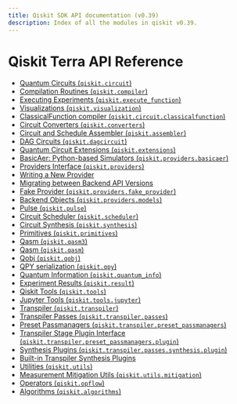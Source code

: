 ```yaml
---
title: Qiskit SDK API documentation (v0.39)
description: Index of all the modules in qiskit v0.39.
---
```


<span id="module-qiskit" />

# Qiskit Terra API Reference

*   [Quantum Circuits (`qiskit.circuit`)](circuit)
*   [Compilation Routines (`qiskit.compiler`)](compiler)
*   [Executing Experiments (`qiskit.execute_function`)](execute)
*   [Visualizations (`qiskit.visualization`)](visualization)
*   [ClassicalFunction compiler (`qiskit.circuit.classicalfunction`)](classicalfunction)
*   [Circuit Converters (`qiskit.converters`)](converters)
*   [Circuit and Schedule Assembler (`qiskit.assembler`)](assembler)
*   [DAG Circuits (`qiskit.dagcircuit`)](dagcircuit)
*   [Quantum Circuit Extensions (`qiskit.extensions`)](extensions)
*   [BasicAer: Python-based Simulators (`qiskit.providers.basicaer`)](providers_basicaer)
*   [Providers Interface (`qiskit.providers`)](providers)
*   [Writing a New Provider](providers#writing-a-new-provider)
*   [Migrating between Backend API Versions](providers#migrating-between-backend-api-versions)
*   [Fake Provider (`qiskit.providers.fake_provider`)](providers_fake_provider)
*   [Backend Objects (`qiskit.providers.models`)](providers_models)
*   [Pulse (`qiskit.pulse`)](pulse)
*   [Circuit Scheduler (`qiskit.scheduler`)](scheduler)
*   [Circuit Synthesis (`qiskit.synthesis`)](synthesis)
*   [Primitives (`qiskit.primitives`)](primitives)
*   [Qasm (`qiskit.qasm3`)](qasm3)
*   [Qasm (`qiskit.qasm`)](qasm)
*   [Qobj (`qiskit.qobj`)](qobj)
*   [QPY serialization (`qiskit.qpy`)](qpy)
*   [Quantum Information (`qiskit.quantum_info`)](quantum_info)
*   [Experiment Results (`qiskit.result`)](result)
*   [Qiskit Tools (`qiskit.tools`)](tools)
*   [Jupyter Tools (`qiskit.tools.jupyter`)](tools_jupyter)
*   [Transpiler (`qiskit.transpiler`)](transpiler)
*   [Transpiler Passes (`qiskit.transpiler.passes`)](transpiler_passes)
*   [Preset Passmanagers (`qiskit.transpiler.preset_passmanagers`)](transpiler_preset)
*   [Transpiler Stage Plugin Interface (`qiskit.transpiler.preset_passmanagers.plugin`)](transpiler_plugins)
*   [Synthesis Plugins (`qiskit.transpiler.passes.synthesis.plugin`)](transpiler_synthesis_plugins)
*   [Built-in Transpiler Synthesis Plugins](transpiler_builtin_plugins)
*   [Utilities (`qiskit.utils`)](utils)
*   [Measurement Mitigation Utils (`qiskit.utils.mitigation`)](utils_mitigation)
*   [Operators (`qiskit.opflow`)](opflow)
*   [Algorithms (`qiskit.algorithms`)](algorithms)

